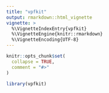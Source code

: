 ```yaml
---
title: "vpfkit"
output: rmarkdown::html_vignette
vignette: >
  %\VignetteIndexEntry{vpfkit}
  %\VignetteEngine{knitr::rmarkdown}
  %\VignetteEncoding{UTF-8}
---
```


```r
knitr::opts_chunk$set(
  collapse = TRUE,
  comment = "#>"
)
```

```r
library(vpfkit)
```
